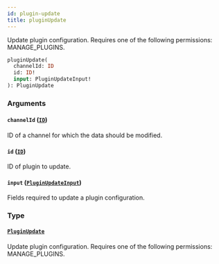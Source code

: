 ```yaml
---
id: plugin-update
title: pluginUpdate
---
```



Update plugin configuration. Requires one of the following permissions: MANAGE_PLUGINS.

```graphql
pluginUpdate(
  channelId: ID
  id: ID!
  input: PluginUpdateInput!
): PluginUpdate
```


### Arguments

#### `channelId` ([`ID`](../../../developer/api-reference/scalars/id))

ID of a channel for which the data should be modified.


#### `id` ([`ID`](../../../developer/api-reference/scalars/id))

ID of plugin to update.


#### `input` ([`PluginUpdateInput`](../../../developer/api-reference/inputs/plugin-update-input))

Fields required to update a plugin configuration.


### Type

#### [`PluginUpdate`](../../../developer/api-reference/objects/plugin-update) 

Update plugin configuration. Requires one of the following permissions: MANAGE_PLUGINS.




